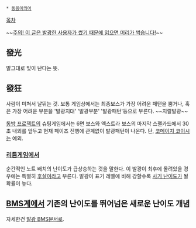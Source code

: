  * [[동음이의어]]

[[목차]]

~~[[백괴사전|주의! 이 글은 발광한 사용자가 썼기 때문에 읽으면 머리가 썩습니다!]]~~

== 發光 ==
말그대로 빛이 난다는 뜻.

== 發狂 ==
사람이 미쳐서 날뛰는 것. 보통 게임상에서는 최종보스가 가장 어려운 패턴을 뿜거나, 혹은 가장 어려운 부분을 '발광지대' '발광부분' '발광패턴'등으로 부른다. ~~지랄발광~~

[[동방 프로젝트]]의 슈팅게임에서는 6면 보스와 엑스트라 보스의 마지막 스펠카드에서 30초 내외를 앞두고 현재 페이즈 진행에 관계없이 발광패턴이 나온다. 단, [[코메이지 코이시]]는 예외.

=== [[리듬게임]]에서 ===
순간적인 노트 배치의 난이도가 급상승하는 것을 말한다. 이 발광이 최후에 몰려있을 경우에는 특별히 [[후살]]이라고 부른다. 발광이 표기 레벨에 비해 강할수록 [[사기 난이도]]가 될 확률이 높다.

== [[BMS]]계에서 기존의 난이도를 뛰어넘은 새로운 난이도 개념 ==
자세한건 [[발광 BMS]]문서로.
